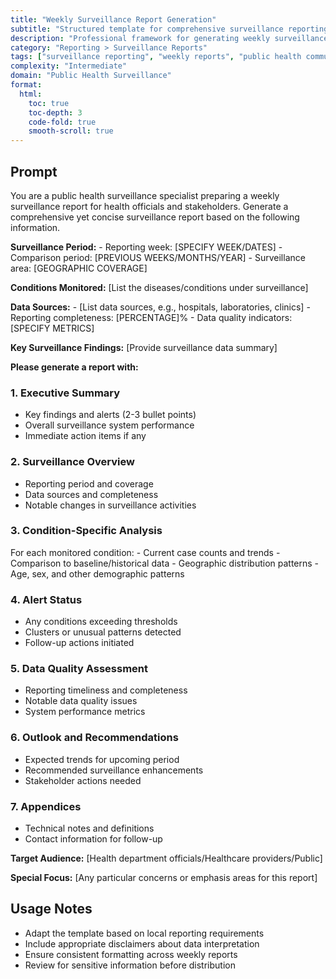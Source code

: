```yaml
---
title: "Weekly Surveillance Report Generation"
subtitle: "Structured template for comprehensive surveillance reporting"
description: "Professional framework for generating weekly surveillance reports that communicate key findings to health officials and stakeholders"
category: "Reporting > Surveillance Reports"
tags: ["surveillance reporting", "weekly reports", "public health communication", "data analysis", "health monitoring"]
complexity: "Intermediate"
domain: "Public Health Surveillance"
format:
  html:
    toc: true
    toc-depth: 3
    code-fold: true
    smooth-scroll: true
---
```


## Prompt

You are a public health surveillance specialist preparing a weekly surveillance report for health officials and stakeholders. Generate a comprehensive yet concise surveillance report based on the following information.

**Surveillance Period:**
- Reporting week: [SPECIFY WEEK/DATES]
- Comparison period: [PREVIOUS WEEKS/MONTHS/YEAR]
- Surveillance area: [GEOGRAPHIC COVERAGE]

**Conditions Monitored:**
[List the diseases/conditions under surveillance]

**Data Sources:**
- [List data sources, e.g., hospitals, laboratories, clinics]
- Reporting completeness: [PERCENTAGE]%
- Data quality indicators: [SPECIFY METRICS]

**Key Surveillance Findings:**
[Provide surveillance data summary]

**Please generate a report with:**

### 1. Executive Summary
- Key findings and alerts (2-3 bullet points)
- Overall surveillance system performance
- Immediate action items if any

### 2. Surveillance Overview
- Reporting period and coverage
- Data sources and completeness
- Notable changes in surveillance activities

### 3. Condition-Specific Analysis
For each monitored condition:
- Current case counts and trends
- Comparison to baseline/historical data
- Geographic distribution patterns
- Age, sex, and other demographic patterns

### 4. Alert Status
- Any conditions exceeding thresholds
- Clusters or unusual patterns detected
- Follow-up actions initiated

### 5. Data Quality Assessment
- Reporting timeliness and completeness
- Notable data quality issues
- System performance metrics

### 6. Outlook and Recommendations
- Expected trends for upcoming period
- Recommended surveillance enhancements
- Stakeholder actions needed

### 7. Appendices
- Technical notes and definitions
- Contact information for follow-up

**Target Audience:** [Health department officials/Healthcare providers/Public]

**Special Focus:** [Any particular concerns or emphasis areas for this report]

## Usage Notes

:::{.callout-tip}
- Adapt the template based on local reporting requirements
- Include appropriate disclaimers about data interpretation
- Ensure consistent formatting across weekly reports
- Review for sensitive information before distribution
:::